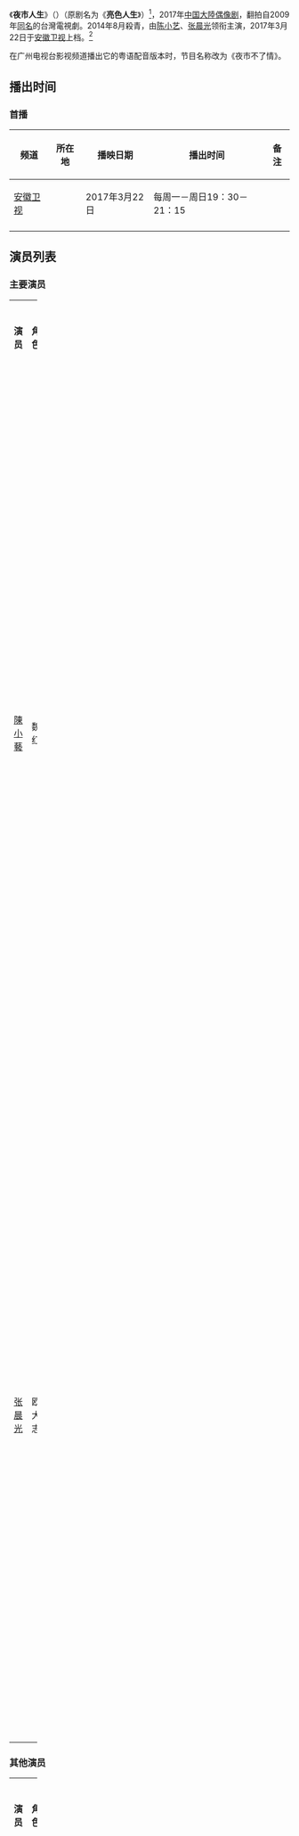 {{Infobox Television
| show_name            = 夜市人生
| original_name        = Night Market Life
| image                = 
| caption              = 
| show_name_2          = 亮色人生
| genre                = [[偶像剧|偶像剧]]
| format               = 
| creator              = 
| developer            = 
| writer               = 陈成东、石铭华、石铭晖
| director             = 毛尉光、张东东、李金南
| creative_director= 
| presenter            =   
| starring             ={{Nowrap begin}}[[陈小艺|陈小艺]]、[[张晨光|张晨光]]{{Nowrap end}}
| judges               = 
| voices               = 
| narrated             = 
| theme_music_composer = 
| opentheme            = 
| endtheme             = 
| composer             = 
| country              = {{CHNML}}
| language             = [[汉语普通话|汉语普通话]]
| num_seasons          = <!-- or num_series -->
| num_episodes         = 54集
| list_episodes        = 
| slogan               =
| executive_producer   = 
| supervising_producer =
| producer             = 朱乃利
| editor               = 
| location             = 
| cinematography       =
| camera               = 
| runtime              = 45分钟
| company              = {{Nowrap begin}}千乘影视股份有限公司{{Nowrap end}}
| distributor          = 
| channel              = [[安徽卫视|安徽卫视]]
| picture_format       = 
| audio_format         = 
| first_run            = {{CHNML}}
| first_aired          = {{start date|2017|03|22}}
| last_aired           = {{end date|2017||}}
| status               = 
| preceded_by          = 
| followed_by          = 
| related              = [[夜市人生_(2009年電視劇)|夜市人生 (2009年電視劇)]]
| website              = 
| production_website   = 
}}
《'''夜市人生'''》（{{lang-en|'''''Night Market Life'''''}}）（原剧名为《'''亮色人生'''》）<ref>{{Cite web |url=http://ent.rednet.cn/c/2017/03/15/4239425.htm |title=《亮色人生》将播 张晨光助攻陈小艺大玩“反水逆” |access-date=2017-03-21 |archive-date=2018-12-06 |archive-url=https://web.archive.org/web/20181206220043/http://ent.rednet.cn/c/2017/03/15/4239425.htm |dead-url=no }}</ref>，2017年[[中国大陸|中国大陸]][[偶像剧|偶像剧]]，翻拍自2009年[[夜市人生_(2009年電視劇)|同名]]的台灣電視劇。2014年8月殺青，由[[陈小艺|陈小艺]]、[[张晨光|张晨光]]领衔主演，2017年3月22日于[[安徽卫视|安徽卫视]]上档。<ref>{{Cite web |url=http://ent.sina.com.cn/v/m/2017-03-20/doc-ifycnpiu9192683.shtml |title=陈小艺张晨光《夜市人生》磨难生活中见证真情 |access-date=2017-03-21 |archive-date=2017-03-20 |archive-url=https://web.archive.org/web/20170320095920/http://ent.sina.com.cn/v/m/2017-03-20/doc-ifycnpiu9192683.shtml |dead-url=no }}</ref>

在广州电视台影视频道播出它的粤语配音版本时，节目名称改为《夜市不了情》。

== 播出时间 ==
{{Note24hUTC+8}}
=== 首播 ===
{| class="wikitable" style="text-align:center"
|-
!频道||所在地||播映日期||播出时间||备注
|-
|[[安徽卫视|安徽卫视]]||{{CHNML}}||2017年3月22日||每周一－周日19：30－21：15||
|-
|}
==演员列表==
=== 主要演员 ===
{|class="wikitable" width="100%" style="text-align:center"
|- style="background:green; color:snow" align=center
|width="12%"|'''演员''' || width="12%"|'''角色''' || width="12%"|'''原劇角色''' ||'''介绍'''
|-
|[[陳小藝|陳小藝]]||魏红||蔡月霞||align="left"|生日3月4日，李庆祥的前妻，欧大志暗恋的对象。心地善良，却遭丈夫欺骗抛弃；夜市摆摊，艰难抚育一双儿女。热心助人，成为夜市“知心姐姐”；祸不单行，种种磨难接踵而至。乐观积极，迎接生命中挚爱男人。
|-
|[[张晨光|张晨光]]||欧大志||江一官||align="left"|生日8月16日，经营土特产专卖店的店主，夜市摊贩们心中排忧解难的带头大哥。潇洒倜傥却为情所困，果敢义气却脾气暴躁。暗恋魏红，屡遭昔日恋人方中玲百般刁难，终于收获爱情却因车祸沉睡不醒。
|-
|}

=== 其他演员 ===
{|class="wikitable" width="100%" style="text-align:center"
|- style="background:green; color:snow" align=center
|width="12%"|'''演员''' || width="12%"|'''角色''' || width="12%"|'''原劇角色''' ||'''介绍'''
|-
|[[徐立_(演员)|徐立]]||方中玲||方恰恰||align="left"|生日5月17號，外表高貴美艳，内心虚荣愛錢。舍弃恋人，嫁入豪门。代丈夫金居福管理夜市，屡屡以权谋私；见前男友欧大志暗恋魏红，频频出手阻挠。内心中一个难言的秘密令她痛苦煎熬，最终真相大白，暗淡收场。
|-
|[[熊俊豪|熊俊豪]]||金亮||金大風 ||align="left"|生日8月10號，欧大志的儿子，長相玉樹臨風，富二代的典型。阳光善良但又霸道與愛面子，玩世不恭的風流男子，擁有好人緣。与李浩华與李文娟兄妹关系亲密；父母的離婚造成不少的心理創傷，長大後因家庭因素開始人格扭曲。父母辈的恩怨引发的身世巨变，将他打落“凡间”。
|-
|[[郑伟_(演员)|郑伟]]||李浩华||李友志||align="left"|生日9月18號，乖巧懂事，能夠獨立，做事太過正人君子而容易被陷害。看透爸爸李庆祥虚伪本质。懂得为妈妈魏红分忧；内心倔强，多次背着妈妈偷偷打工，愤然向混蛋爸爸大声嘶吼。正义感和号召力，让他被同学和夜市子弟视为大哥。李文娟的哥哥，李晶晶同父异母的哥哥
|-
|[[柴蔚|柴蔚]]||李文娟||李友慧||align="left"|生日6月14號，外型亮麗，聰慧伶俐且不服輸的個性，讓她無論功課或是玩樂都不落人後，愛表現自己直率豪爽的一面，但其實很容易軟弱也有需要被保護的一面。李晶晶同父异母的姐姐
|-
|[[吳甜甜|吳甜甜]]||李晶晶||李曉萱||align="left"|生日10月2號，性格逆來順受，李文娟的同父異母之妹妹，一開始因為家庭糾紛的關西造成自己性格自私而討厭文娟，後期不在討厭文娟，把她當親姊妹看待，但文娟不把自己當妹妹。
|-
|[[黃建群|黃建群]]||colspan="2"|李慶祥||align="left"|生日12月6號，蔡月霞前夫。以躲避债务不拖累妻子儿女为由与魏红离婚。后遇何娜娜又建新家庭，育有一女。被债主追债逃到夜市，巧遇几年未见的妻儿。面对两个女人，一边是情感亏欠，另一边是经济亏欠。和魏红有李浩华、李文娟，与何娜娜有晶晶，令他两难。
|-
|[[馨子|馨子]]||colspan="2"|何娜娜||align="left"|生日2月15號，以美色和金钱俘获李庆祥，以狠毒和诡计逼迫其与魏红和子女一刀两断。一边不断给魏红制造麻烦，一边与方中玲狼狈为奸相互利用，自以为聪明过人，不成想葬送了家庭，自己也精神失常。
|-
|[[吴迪_(演员)|吳迪]]
|金明||金祖恩||align="left"|生日10月9號，金光裕与原配生的儿子，从小，金光裕就把他送到国外去，给金明的阿姨带大，金光裕常常出国去看金明，并保持很好的父子关系，金明长得很体面，个性也很稳重，金明对继母中玲，以及弟弟金亮，并没有特别的排斥。但是，当他要回来继承父业，以及他自己的感情对象，和方中玲起冲突的时候，金家就没完没了了。
|-
|}

==参考资料==
{{Reflist}}
== 外部链接 ==
== 电视节目的变迁 ==
{{電視節目的變遷
|電視台={{CHNML}} [[安徽卫视|安徽卫视]] 
|播放檔次=海豚第一剧场
|節目名稱=夜市人生<br/>（2017年3月22日－2017年4月14日）
|上一節目=[[老爸当家|老爸当家]]<br/>（2017年3月2日－2017年3月21日）
|下一節目=白鹿原全球首映大典<br/>（2017年4月15日）<br/>[[白鹿原_(电视剧)|白鹿原]]（第1集）<br/>（2017年4月16日）
}}

{{安徽卫视电视剧}}
{{DEFAULTSORT:ye}}
[[Category:中國偶像劇|Category:中國偶像劇]]
[[Category:中文連續劇|Category:中文連續劇]]
[[Category:2017年中國電視劇集|Category:2017年中國電視劇集]]
[[Category:台灣電視劇改編中國電視劇|Category:台灣電視劇改編中國電視劇]]